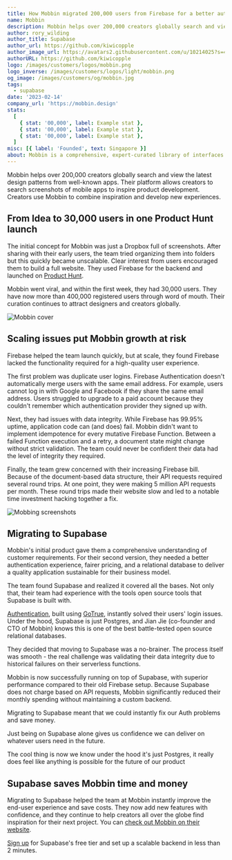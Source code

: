 ```yaml
---
title: How Mobbin migrated 200,000 users from Firebase for a better authentication experience.
name: Mobbin
description: Mobbin helps over 200,000 creators globally search and view the latest design patterns from well-known apps.
author: rory_wilding
author_title: Supabase
author_url: https://github.com/kiwicopple
author_image_url: https://avatars2.githubusercontent.com/u/10214025?s=400&u=c6775be2ae667e2acae3ccd347fed62bb3f5b3e7&v=4
authorURL: https://github.com/kiwicopple
logo: /images/customers/logos/mobbin.png
logo_inverse: /images/customers/logos/light/mobbin.png
og_image: /images/customers/og/mobbin.jpg
tags:
  - supabase
date: '2023-02-14'
company_url: 'https://mobbin.design'
stats:
  [
    { stat: '00,000', label: Example stat },
    { stat: '00,000', label: Example stat },
    { stat: '00,000', label: Example stat },
  ]
misc: [{ label: 'Founded', text: Singapore }]
about: Mobbin is a comprehensive, expert-curated library of interfaces from the best-in-class digital products that helps product designers find relevant design inspiration and references with significantly less time and effort.
---
```


Mobbin helps over 200,000 creators globally search and view the latest design patterns from well-known apps.
Their platform allows creators to search screenshots of mobile apps to inspire product development.
Creators use Mobbin to combine inspiration and develop new experiences.

## From Idea to 30,000 users in one Product Hunt launch

The initial concept for Mobbin was just a Dropbox full of screenshots. After sharing with their early users,
the team tried organizing them into folders but this quickly became unscalable. Clear interest from users encouraged them to build a full website. They used Firebase for the backend and launched on
[Product Hunt](https://www.producthunt.com/posts/mobbin-1).

Mobbin went viral, and within the first week, they had 30,000 users. They have now more than 400,000
registered users through word of mouth. Their curation continues to attract designers and creators globally.

![Mobbin cover](/images/blog/mobbin/mobbin-cover.png)

## Scaling issues put Mobbin growth at risk

Firebase helped the team launch quickly, but at scale, they found Firebase lacked the functionality required for a high-quality user experience.

The first problem was duplicate user logins. Firebase Authentication doesn't automatically merge users with the same email address.
For example, users cannot log in with Google and Facebook if they share the same email address.
Users struggled to upgrade to a paid account because they couldn't remember which authentication provider they signed up with.

Next, they had issues with data integrity. While Firebase has 99.95% uptime, application code can (and does) fail.
Mobbin didn't want to implement idempotence for every mutative Firebase Function. Between a failed Function execution and a retry,
a document state might change without strict validation. The team could never be confident their data had the level of integrity they required.

Finally, the team grew concerned with their increasing Firebase bill. Because of the document-based data structure,
their API requests required several round trips. At one point, they were making 5 million API requests per month.
These round trips made their website slow and led to a notable time investment hacking together a fix.

![Mobbing screenshots](/images/blog/mobbin/mobbin-screenshots.jpg)

## Migrating to Supabase

Mobbin's initial product gave them a comprehensive understanding of customer requirements. For their second version,
they needed a better authentication experience, fairer pricing, and a relational database to deliver a quality
application sustainable for their business model.

The team found Supabase and realized it covered all the bases. Not only that, their team had experience with the
tools open source tools that Supabase is built with.

[Authentication](https://supabase.com/auth), built using [GoTrue](https://github.com/supabase/gotrue), instantly solved their users' login issues.
Under the hood, Supabase is just Postgres, and Jian Jie (co-founder and CTO of Mobbin) knows this is one of the best battle-tested
open source relational databases.

They decided that moving to Supabase was a no-brainer. The process itself was smooth - the real challenge was validating their
data integrity due to historical failures on their serverless functions.

Mobbin is now successfully running on top of Supabase, with superior performance compared to their old Firebase setup.
Because Supabase does not charge based on API requests, Mobbin significantly reduced their monthly spending without maintaining a custom backend.

<Quote img="jian-mobbin.jpg" caption="Jian Jie Liau, Co-founder and CTO at Mobbin.">
  <p>Migrating to Supabase meant that we could instantly fix our Auth problems and save money.</p>
  <p>
    Just being on Supabase alone gives us confidence we can deliver on whatever users need in the
    future.
  </p>
  <p>
    The cool thing is now we know under the hood it's just Postgres, it really does feel like
    anything is possible for the future of our product
  </p>
</Quote>

## Supabase saves Mobbin time and money

Migrating to Supabase helped the team at Mobbin instantly improve the end-user experience and save costs.
They now add new features with confidence, and they continue to help creators all over the globe find inspiration for their next project.
You can [check out Mobbin on their website](https://mobbin.design/browse/ios/apps).

[Sign up](https://app.supabase.com/) for Supabase's free tier and set up a scalable backend in less than 2 minutes.
